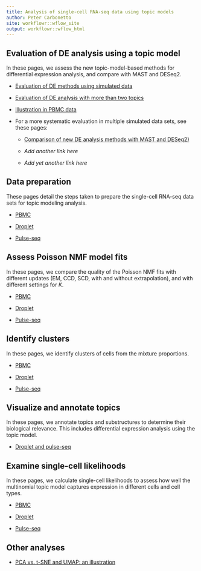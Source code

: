 ```yaml
---
title: Analysis of single-cell RNA-seq data using topic models
author: Peter Carbonetto
site: workflowr::wflow_site
output: workflowr::wflow_html
---
```


Evaluation of DE analysis using a topic model
---------------------------------------------

In these pages, we assess the new topic-model-based methods for
differential expression analysis, and compare with MAST and DESeq2.

+ [Evaluation of DE methods using simulated data](de_analysis_detailed_look.html)

+ [Evaluation of DE analysis with more than two topics](de_analysis_detailed_look_more.html)

+ [Illustration in PBMC data](de_analysis_purified_pbmc.html)

+ For a more systematic evaluation in multiple simulated data sets,
  see these pages:

  - [Comparison of new DE analysis methods with MAST and DESeq2)](de_analysis_mast_deseq2.html)

  - *Add another link here*

  - *Add yet another link here*

Data preparation
----------------

These pages detail the steps taken to prepare the single-cell RNA-seq
data sets for topic modeling analysis.

+ [PBMC](prepare_purified_pbmc.html)

+ [Droplet](prepare_droplet.html)

+ [Pulse-seq](prepare_pulseseq.html)

Assess Poisson NMF model fits
-----------------------------

In these pages, we compare the quality of the Poisson NMF fits with
different updates (EM, CCD, SCD, with and without extrapolation), and
with different settings for $K$.

+ [PBMC](assess_fits_purified_pbmc.html)

+ [Droplet](assess_fits_droplet.html)

+ [Pulse-seq](assess_fits_pulseseq.html)

Identify clusters
-----------------

In these pages, we identify clusters of cells from the mixture
proportions.

+ [PBMC](clusters_purified_pbmc.html)

+ [Droplet](clusters_droplet.html)

+ [Pulse-seq](clusters_pulseseq.html)

Visualize and annotate topics
-----------------------------

In these pages, we annotate topics and substructures to determine
their biological relevance. This includes differential expression
analysis using the topic model.

+ [Droplet and pulse-seq](plots_tracheal_epithelium.html)

Examine single-cell likelihoods
-------------------------------

In these pages, we calculate single-cell likelihoods to assess how
well the multinomial topic model captures expression in different
cells and cell types.

+ [PBMC](loglik_purified_pbmc.html)

+ [Droplet](loglik_droplet.html)

+ [Pulse-seq](loglik_pulseseq.html)

Other analyses
--------------

+ [PCA vs. t-SNE and UMAP: an illustration](pca_vs_tsne.html)
